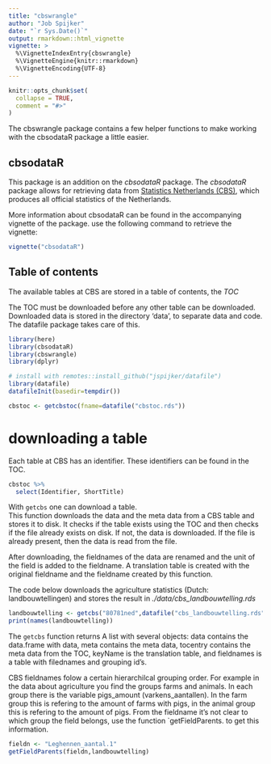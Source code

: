 ```yaml
---
title: "cbswrangle"
author: "Job Spijker"
date: "`r Sys.Date()`"
output: rmarkdown::html_vignette
vignette: >
  %\VignetteIndexEntry{cbswrangle}
  %\VignetteEngine{knitr::rmarkdown}
  %\VignetteEncoding{UTF-8}
---
```


```r
knitr::opts_chunk$set(
  collapse = TRUE,
  comment = "#>"
)
```

The cbswrangle package contains a few helper functions to make
working with the cbsodataR package a little easier.


## cbsodataR

This package is an addition on the *cbsodataR* package. The
*cbsodataR* package allows for retrieving data from 
[Statistics Netherlands (CBS)](http://www.cbs.nl), which produces all official statistics of the Netherlands. 

More information about cbsodataR can be found in the accompanying
vignette of the package. use the following command to retrieve the
vignette:

```r
vignette("cbsodataR")
```

## Table of contents

The available tables at CBS are stored in a table of contents, the
_TOC_

The TOC must be downloaded before any other table can be downloaded.
Downloaded data is stored in the directory 'data', to separate data
and code. The datafile package takes care of this.

```r

library(here)
library(cbsodataR)
library(cbswrangle)
library(dplyr)

# install with remotes::install_github("jspijker/datafile")
library(datafile)
datafileInit(basedir=tempdir())

cbstoc <- getcbstoc(fname=datafile("cbstoc.rds"))

```

# downloading a table

Each table at CBS has an identifier. These identifiers can be found in
the TOC. 

```r
cbstoc %>% 
  select(Identifier, ShortTitle) 

```

With `getcbs` one can download a table.  
This function downloads the data and the meta data from a CBS table and
stores it to disk. It checks if the table exists using the TOC and then
checks if the file already exists on disk. If not, the data is downloaded. If
the file is already present, then the data is read from the file.

After downloading, the fieldnames of the data are renamed and the
unit of the field is added to the fieldname. A translation table is
created with the original fieldname and the fieldname created by
this function.

The code below downloads the agriculture statistics (Dutch:
landbouwtellingen) and stores the result in
_./data/cbs\_landbouwtelling.rds_


```r

landbouwtelling <- getcbs("80781ned",datafile("cbs_landbouwtelling.rds"))
print(names(landbouwtelling))
```


The `getcbs` function returns A list with several objects: data contains
the data.frame with data, meta contains the meta data, tocentry contains
the meta data from the TOC, keyName is the translation table, and
fieldnames is a table with filednames and grouping id's.

CBS fieldnames folow a certain hierarchilcal grouping order. For
example in the data about agriculture you find the groups farms and
animals. In each group there is the variable pigs\_amount
(varkens\_aantallen). In the farm group this is refering to the
amount of farms with pigs, in the animal group this is refering to
the amount of pigs. From the fieldname it's not clear to which
group the field belongs, use the function `getFieldParents. to
get this information.


```r

fieldn <- "Leghennen_aantal.1"
getFieldParents(fieldn,landbouwtelling)

```


